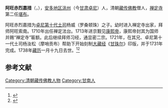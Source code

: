 {{Infobox Tulku
| name = 阿旺赤烈嘉措
| birth date = 1688年
| birth date2 = 第十二绕迥土龙年
| birth place = {{QIN}}[[安多地区|安多地区]][[洮州|洮州]]
| death date = 1738年3月9日
| death date2 = 第十二绕迥土马年一月十九日
| dharma name = 阿旺赤烈嘉措
| meaning = 语自在事业海
| bo = ངག་དབང་འཕྲིན་ལས་རྒྱ་མཚོ་
| wylie = ngag dbang 'phrin las rgya mtsho
| thl = Ngakwang Trinlé Gyatso
}}

'''阿旺赤烈嘉措'''（{{bo|z=ངག་དབང་འཕྲིན་ལས་རྒྱ་མཚོ་|w=ngag dbang 'phrin las rgya mtsho}}，{{bd|1688年||1738年}}），[[安多地区|安多地区]][[洮州|洮州]]（今[[甘肃|甘肃]][[卓尼|卓尼]]）人，清朝[[藏传佛教|藏传佛教]]僧人，[[禅定寺|禅定寺]]第二任[[堪布|堪布]]。

阿旺赤烈嘉措为[[卓尼土司|卓尼第十代土司]]杨威（罗桑顿珠）之子。幼时进入禅定寺出家，拜师阿旺索南。1710年出任禅定法台。1713年进京觐见[[康熙帝|康熙帝]]，康熙帝封其为国师并赐“禅定寺”匾额。此后继续拜师习经，通显密二宗。1721年，在其兄、卓尼第十一代土司杨汝松（摩哨贡布）帮助下开始刻制[[大藏经|大藏经]]《[[甘珠尔|甘珠尔]]》印版，并于1731年完成。1738年[[藏历|藏历]]一月十九日去世。<ref>{{cite book|title=《中国藏传佛教名僧录》|publisher=甘肃民族出版社|author=唐景福}}</ref><ref>{{cite web|url=http://hk.plm.org.cn/gnews/2009918/2009918158189.html|title=阿旺赤烈嘉措|publisher=香港宝莲禅寺|deadurl=yes|archiveurl=https://web.archive.org/web/20160304083603/http://hk.plm.org.cn/gnews/2009918/2009918158189.html|archivedate=2016-03-04}}</ref>

== 参考文献 ==
{{Reflist}}

[[Category:清朝藏传佛教人物|Category:清朝藏传佛教人物]]
[[Category:甘南人|Category:甘南人]]